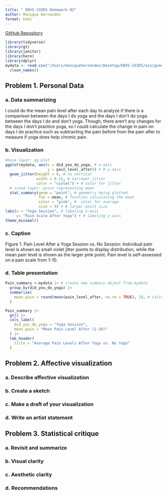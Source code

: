 ```yaml
---
title: " ENVS-193DS Homework 03"
author: Monique Hernandez
format: html
---
```


[GitHub Repository](https://github.com/moniqueallyson/ENVS-193DS_homework-03.git)

```r
library(tidyverse)
library(gt)
library(janitor)
library(here)
library(dplyr)
mydata <- read.csv("/Users/moniquehernandez/Desktop/ENVS-193DS/assignment/hw-03/ENVS HW 3/Data.csv") |>
  clean_names()
```

## Problem 1. Personal Data

### a. Data summarizing

I could do the mean pain level after each day to analyze if there is a comparison between the days I do yoga and the days I don't do yoga. between the days I do and don't yoga. Though, there aren't any changes for the days I don't practice yoga, so I could calculate the change in pain on days I do practice such as subtracting the pain before from the pain after to measure if yoga does help chronic pain.

### b. Visualization

```r

#base layer: gg plot
ggplot(mydata, aes(x = did_you_do_yoga, # x-axis
                   y = pain_level_after)) + # y-axis
  geom_jitter(height = 0, # no vertical
              width = 0.15, # narrower jitter
              color = "violet") + # color for jitter
  # scond layer: point representing mean
  stat_summary(geom = "point", # geometry being plotted
               fun = mean, # function calculating the mean
               color = "pink", #  color for average
               size = 5) + # larger point size
labs(x = "Yoga Session", # labeling x-axis
     y= "Pain Scale After Yoga") + # labeling y-axis
theme_minimal()
```

### c. Caption

Figure 1. Pain Level After a Yoga Session vs. No Session: Individual pain level is shown as small violet jitter points to display distribution, while the mean pain level is shown as the larger pink point. Pain level is self-assessed on a pain scale from 1-10.

### d. Table presentation

```r

Pain_summary <-mydata |> # create new summary object from mydata
  group_by(did_you_do_yoga) |>
  summarize(
    mean_pain = round(mean(pain_level_after, na.rm = TRUE), 1), # calculate the mean
  )

Pain_summary |>
  gt() |>
  cols_label(
    did_you_do_yoga = "Yoga Session",
    mean_pain = "Mean Pain Level After (1-10)"
  ) |>
  tab_header(
    title = "Average Pain Levels After Yoga vs. No Yoga"
  )


```

## Problem 2. Affective visualization

### a. Describe affective visualization

### b. Create a sketch

### c. Make a draft of your visualization

### d. Write an artist statement

## Problem 3. Statistical critique

### a. Revisit and summarize

### b. Visual clarity

### c. Aesthetic clarity

### d. Recommendations
